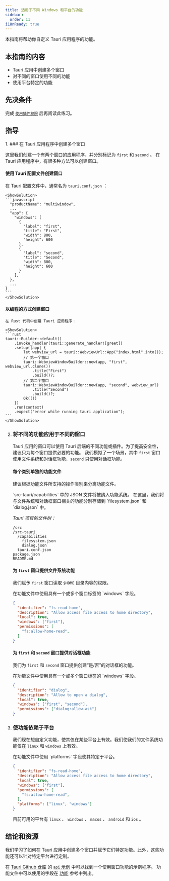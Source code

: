 ```yaml
---
title: 适用于不同 Windows 和平台的功能
sidebar:
  order: 11
i18nReady: true
---
```



本指南将帮助你自定义 Tauri 应用程序的功能。

## 本指南的内容

- Tauri 应用中创建多个窗口
- 对不同的窗口使用不同的功能
- 使用平台特定的功能

## 先决条件

完成 [`使用插件权限`](/learn/security/using-plugin-permissions/) 后再阅读此练习。

## 指导

<Steps>
1. ### 在 Tauri 应用程序中创建多个窗口 

   这里我们创建一个有两个窗口的应用程序，并分别标记为 `first` 和 `second` 。
   在 Tauri 应用程序中，有很多种方法可以创建窗口。

   #### 使用 Tauri 配置文件创建窗口

   在 Tauri 配置文件中，通常名为 `tauri.conf.json` ：

    <ShowSolution>
    ```javascript
      "productName": "multiwindow",
      ...
      "app": {
        "windows": [
          {
            "label": "first",
            "title": "First",
            "width": 800,
            "height": 600
          },
          {
            "label": "second",
            "title": "Second",
            "width": 800,
            "height": 600
          }
        ],
      },
      ...
    }
    ```
    </ShowSolution>

   #### 以编程的方式创建窗口

    在 Rust 代码中创建 Tauri 应用程序：

    <ShowSolution>
    ```rust
    tauri::Builder::default()
        .invoke_handler(tauri::generate_handler![greet])
        .setup(|app| {
            let webview_url = tauri::WebviewUrl::App("index.html".into());
            // 第一个窗口
            tauri::WebviewWindowBuilder::new(app, "first", webview_url.clone())
                .title("First")
                .build()?;
            // 第二个窗口
            tauri::WebviewWindowBuilder::new(app, "second", webview_url)
                .title("Second")
                .build()?;
            Ok(())
        })
        .run(context)
        .expect("error while running tauri application");
    ```
    </ShowSolution>

2. ### 将不同的功能应用于不同的窗口

    Tauri 应用的窗口可以使用 Tauri 后端的不同功能或插件。为了提高安全性，建议只为每个窗口提供必要的功能。
    我们模拟了一个场景，其中 `first` 窗口使用文件系统和对话框功能，`second` 只使用对话框功能。

    #### 每个类别单独的功能文件

    建议根据功能文件所支持的操作类别来分离功能文件。

    <ShowSolution>
    `src-tauri/capabilities` 中的 JSON 文件将被纳入功能系统。
    在这里，我们将与文件系统和对话框窗口相关的功能分别存储到 `filesystem.json` 和 `dialog.json` 中。

    *Tauri 项目的文件树：*
    ```
    /src
    /src-tauri
      /capabilities
        filesystem.json
        dialog.json
      tauri.conf.json
    package.json
    README.md
    ```
    </ShowSolution>

    #### 为 `first` 窗口提供文件系统功能

    我们赋予 `first` 窗口读取 `$HOME` 目录内容的权限。

    <ShowSolution>
    在功能文件中使用具有一个或多个窗口标签的 `windows` 字段。

    ```json title="filesystem.json"
    {
      "identifier": "fs-read-home",
      "description": "Allow access file access to home directory",
      "local": true,
      "windows": ["first"],
      "permissions": [
        "fs:allow-home-read",
      ]
    }
    ```
    </ShowSolution>

    #### 为 `first` 和 `second` 窗口提供对话框功能

    我们为 `first` 和 `second` 窗口提供创建“是/否”的对话框的功能。

    <ShowSolution>
    在功能文件中使用具有一个或多个窗口标签的 `windows` 字段。

    ```json title="dialog.json"
    {
      "identifier": "dialog",
      "description": "Allow to open a dialog",
      "local": true,
      "windows": ["first", "second"],
      "permissions": ["dialog:allow-ask"]
    }
    ```

    </ShowSolution>


3. ### 使功能依赖于平台

    我们现在想自定义功能，使其仅在某些平台上有效。我们使我们的文件系统功能仅在 `linux` 和 `windows` 上有效。

    <ShowSolution>
    在功能文件中使用 `platforms` 字段使其特定于平台。

    ```json title="filesystem.json"
    {
      "identifier": "fs-read-home",
      "description": "Allow access file access to home directory",
      "local": true,
      "windows": ["first"],
      "permissions": [
        "fs:allow-home-read",
      ],
      "platforms": ["linux", "windows"]
    }
    ```

    目前可用的平台有 `linux` 、 `windows` 、 `macos` 、 `android` 和 `ios` 。
    </ShowSolution>

</Steps>

## 结论和资源

我们学习了如何在 Tauri 应用中创建多个窗口并赋予它们特定功能。此外，这些功能还可以针对特定平台进行定制。

在 [Tauri Github 仓库](https://github.com/tauri-apps/tauri) 的 
[`api` 示例](https://github.com/tauri-apps/tauri/tree/dev/examples/api) 
中可以找到一个使用窗口功能的示例程序。
功能文件中可以使用的字段在 [功能](/reference/acl/capability/) 参考中列出。
